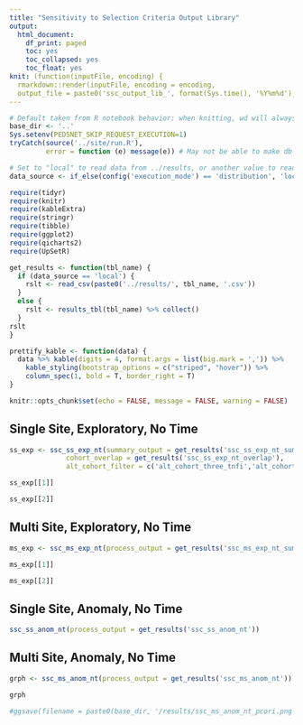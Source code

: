 ```yaml
---
title: "Sensitivity to Selection Criteria Output Library"
output:
  html_document:
    df_print: paged
    toc: yes
    toc_collapsed: yes
    toc_float: yes
knit: (function(inputFile, encoding) {
  rmarkdown::render(inputFile, encoding = encoding, 
  output_file = paste0('ssc_output_lib_', format(Sys.time(), '%Y%m%d'), '.html') )}) 
---
```


```r
# Default taken from R notebook behavior: when knitting, wd will always be location of notebook
base_dir <- '..'
Sys.setenv(PEDSNET_SKIP_REQUEST_EXECUTION=1)
tryCatch(source('../site/run.R'),
         error = function (e) message(e)) # May not be able to make db connection

# Set to "local" to read data from ../results, or another value to read from db
data_source <- if_else(config('execution_mode') == 'distribution', 'local', 'not_local')

require(tidyr)
require(knitr)
require(kableExtra)
require(stringr)
require(tibble)
require(ggplot2)
require(qicharts2)
require(UpSetR)

get_results <- function(tbl_name) {
  if (data_source == 'local') {
    rslt <- read_csv(paste0('../results/', tbl_name, '.csv'))
  }
  else {
    rslt <- results_tbl(tbl_name) %>% collect()
  }
rslt
}

prettify_kable <- function(data) {
  data %>% kable(digits = 4, format.args = list(big.mark = ',')) %>%
    kable_styling(bootstrap_options = c("striped", "hover")) %>%
    column_spec(1, bold = T, border_right = T)
}

knitr::opts_chunk$set(echo = FALSE, message = FALSE, warning = FALSE)

```

## Single Site, Exploratory, No Time

```r

ss_exp <- ssc_ss_exp_nt(summary_output = get_results('ssc_ss_exp_nt_summary'),
              cohort_overlap = get_results('ssc_ss_exp_nt_overlap'),
              alt_cohort_filter = c('alt_cohort_three_tnfi','alt_cohort_three_visit_2015'))

ss_exp[[1]]

ss_exp[[2]]

```

## Multi Site, Exploratory, No Time

```r

ms_exp <- ssc_ms_exp_nt(process_output = get_results('ssc_ms_exp_nt_summary'))

ms_exp[[1]]

ms_exp[[2]]

```

## Single Site, Anomaly, No Time

```r

ssc_ss_anom_nt(process_output = get_results('ssc_ss_anom_nt'))

```

## Multi Site, Anomaly, No Time

```r

grph <- ssc_ms_anom_nt(process_output = get_results('ssc_ms_anom_nt'))

grph

#ggsave(filename = paste0(base_dir, '/results/ssc_ms_anom_nt_pcori.png'), plot = grph)

```
